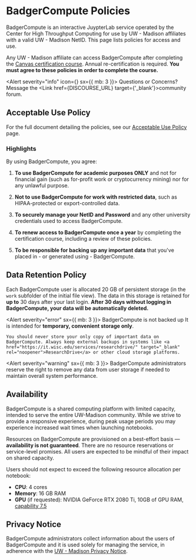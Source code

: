 
# BadgerCompute Policies

BadgerCompute is an interactive JuypterLab service operated by the Center for High Throughput Computing for use by UW - Madison affiliates with a valid UW - Madison NetID. This page lists policies for access and use.

Any UW - Madison affiliate can access BadgerCompute after completing the [Canvas certification course](/get-started/#canvas-course). Annual re-certification is required.
**You must agree to these policies in order to complete the course.**

<Alert severity="info" icon={<WhatshotIcon color="info" />} sx={{ mb: 3 }}>
	<AlertTitle>Questions or Concerns?</AlertTitle>
	Message the <Link href={DISCOURSE_URL} target={'_blank'}>community forum</Link>.
</Alert>

## Acceptable Use Policy

For the full document detailing the policies, see our [Acceptable Use Policy](acceptable-use-policy) page.

### Highlights

By using BadgerCompute, you agree:

1. **To use BadgerCompute for academic purposes ONLY** and not for financial gain (such as for-profit work or cryptocurrency mining) nor for any unlawful purpose.

2. **Not to use BadgerCompute for work with restricted data**, such as HIPAA-protected or export-controlled data.

3. **To securely manage your NetID and Password** and any other university credentials used to access BadgerCompute.

4. **To renew access to BadgerCompute once a year** by completing the certification course, including a review of these policies.

5. **To be responsible for backing up any important data** that you've placed in - or generated using - BadgerCompute.

## Data Retention Policy

Each BadgerCompute user is allocated 20 GB of persistent storage (in the `work` subfolder of the initial file view).
The data in this storage is retained for **up to** 30 days after your last login.
**After 30 days without logging in BadgerCompute, your data will be automatically deleted.**

<Alert severity="error" sx={{ mb: 3 }}>
	<AlertTitle>BadgerCompute is not backed up</AlertTitle>
	It is intended for **temporary, convenient storage only**.

	You should never store your only copy of important data on BadgerCompute. Always keep external backups in systems like <a href="https://it.wisc.edu/services/researchdrive/" target="_blank" rel="noopener">ResearchDrive</a> or other cloud storage platforms.
</Alert>

<Alert severity="warning" sx={{ mb: 3 }}>
  BadgerCompute administrators reserve the right to remove any data from user storage if needed to maintain overall system performance.
</Alert>

## Availability

BadgerCompute is a shared computing platform with limited capacity, intended to serve the entire UW-Madison community.
While we strive to provide a responsive experience, during peak usage periods you may experience increased wait times when launching notebooks.

Resources on BadgerCompute are provisioned on a best-effort basis — **availability is not guaranteed**.
There are no resource reservations or service-level promises.
All users are expected to be mindful of their impact on shared capacity.

Users should not expect to exceed the following resource allocation per notebook:

* **CPU**: 4 cores
* **Memory**: 16 GB RAM
* **GPU** (if requested): NVIDIA GeForce RTX 2080 Ti, 10GB of GPU RAM, [capability 7.5](https://developer.nvidia.com/cuda-gpus)

## Privacy Notice

BadgerCompute administrators collect information about the users of BadgerCompute and it is used solely for managing the service, in adherence with the [UW - Madison Privacy Notice](https://www.wisc.edu/privacy-notice/).
